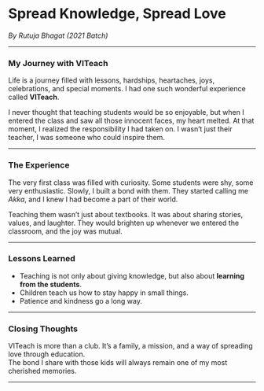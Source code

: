 # Spread Knowledge, Spread Love

_By Rutuja Bhagat (2021 Batch)_

---

### My Journey with VITeach

Life is a journey filled with lessons, hardships, heartaches, joys, celebrations, and special moments. I had one such wonderful experience called **VITeach**.

I never thought that teaching students would be so enjoyable, but when I entered the class and saw all those innocent faces, my heart melted. At that moment, I realized the responsibility I had taken on. I wasn’t just their teacher, I was someone who could inspire them.

---

### The Experience

The very first class was filled with curiosity. Some students were shy, some very enthusiastic. Slowly, I built a bond with them. They started calling me _Akka_, and I knew I had become a part of their world.

Teaching them wasn’t just about textbooks. It was about sharing stories, values, and laughter. They would brighten up whenever we entered the classroom, and the joy was mutual.

---

### Lessons Learned

- Teaching is not only about giving knowledge, but also about **learning from the students**.
- Children teach us how to stay happy in small things.
- Patience and kindness go a long way.

---

### Closing Thoughts

VITeach is more than a club. It’s a family, a mission, and a way of spreading love through education.  
The bond I share with those kids will always remain one of my most cherished memories.

---
